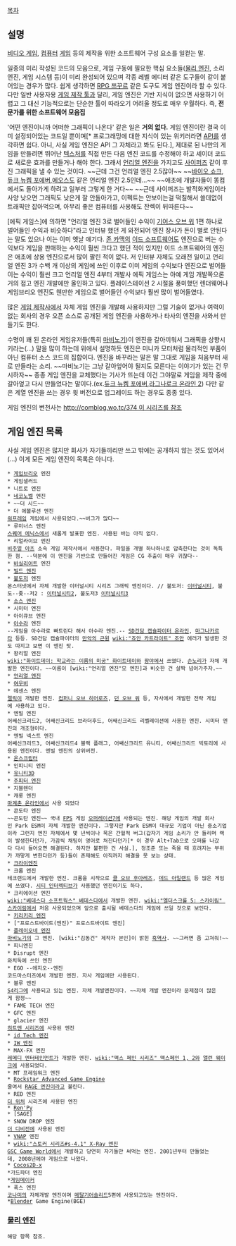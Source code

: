 [[목차]]
== 설명 ==
[[비디오 게임]], [[컴퓨터]] [[게임]] 등의 제작을 위한 소프트웨어 구성 요소를 일컫는 말. 

일종의 미리 작성된 코드의 모음으로, 게임 구동에 필요한 핵심 요소들([[물리 엔진]], 소리 엔진, 게임 시스템 등)이 미리 완성되어 있으며 각종 레벨 에디터 같은 도구들이 같이 붙어있는 경우가 많다. 쉽게 생각하면 [[RPG 쯔꾸르]] 같은 도구도 게임 엔진이라 할 수 있다. 다만 일반 사용자용 [[게임 제작 툴]]과 달리, 게임 엔진은 기반 지식이 없으면 사용하기 어렵고 그 대신 기능적으로는 단순한 툴이 따라오기 어려울 정도로 매우 우월하다. 즉, '''전문가를 위한 소프트웨어 모음집'''

'어떤 엔진이니까 어떠한 그래픽이 나온다' 같은 일은 '''거의 없다.''' 게임 엔진이란 결국 이미 설정되어있는 코드일 뿐이며[* 프로그래밍에 대한 지식이 있는 위키러라면 [[API]]를 생각하면 쉽다. 아니, 사실 게임 엔진은 API 그 자체라고 봐도 된다.], 제대로 된 나만의 게임을 만들려면 뛰어난 [[텍스처]]를 직접 만든 다음 엔진 코드를 수정해야 하고 셰이더 코드로 새로운 효과를 만들거나 해야 한다. 그래서 [[언리얼 엔진]]을 가지고도 [[사이퍼즈]] 같이 후진 그래픽을 낼 수 있는 것이다. ~~근데 그건 언리얼 엔진 2.5잖아~~ ~~[[바이오 쇼크]],[[듀크 뉴켐 포에버]],[[에오스]]도 같은 언리얼 엔진 2.5인데...~~ ~~애초에 개발자들이 똥컴에서도 돌아가게 하려고 일부러 그렇게 한 거다~~ ~~근데 사이퍼즈는 발적화게임이라 사양 낮으면 그래픽도 낮은게 잘 안돌아가고, 이펙트는 안보이는걸 떡칠해서 쓸데없이 트래픽만 잡아먹으며, 아무리 좋은 컴퓨터를 사용해도 잔렉이 뒤따른다~~

[에픽 게임스]에 의하면 "언리얼 엔진 3로 벌어들인 수익이 [[기어스 오브 워]] 1편 하나로 벌어들인 수익과 비슷하다"라고 인터뷰 했던 게 와전되어 엔진 장사가 돈이 별로 안된다는 말도 있으나 이는 이미 옛날 얘기다. [[존 카맥]]의 [[이드 소프트웨어]]도 엔진으로 버는 수익보다 게임을 판매하는 수익이 훨씬 크다고 했던 적이 있지만 이드 소프트웨어의 엔진은 애초에 상용 엔진으로서 많이 팔린 적이 없다. 저 인터뷰 자체도 오래전 일이고 언리얼 엔진 3가 수백 개 이상의 게임에 쓰인 이후로 이미 게임의 수익보다 엔진으로 벌어들이는 수익이 훨씬 크고 언리얼 엔진 4부터 개발사 에픽 게임스는 아예 게임 개발쪽으론 거의 접고 엔진 개발에만 올인하고 있다. 플레이스테이션 2 시절을 풍미했던 렌더웨어나 게임브리오 엔진도 웬만한 게임으로 벌어들인 수익보다 훨씬 많이 벌어들였다.

많은 [[게임 제작사]]에서 자체 게임 엔진을 개발해 사용하지만 그럴 기술이 없거나 여력이 없는 회사의 경우 오픈 소스로 공개된 게임 엔진을 사용하거나 타사의 엔진을 사와서 만들기도 한다.

수명이 꽤 된 온라인 게임유저들(특히 [[마비노기]])이 엔진을 갈아끼워서 그래픽을 상향시키라는(...) 말을 많이 하는데 위에서 설명하듯 엔진은 미니카 모터처럼 물리적인 부품이 아닌 컴퓨터 소스 코드의 집합이다. 엔진을 바꾸라는 말은 말 그대로 게임을 처음부터 새로 만들라는 소리. ~~마비노기는 그냥 갈아엎어야 될지도 모른다는 이야기가 있는 건 무시하자~~ 종종 게임 엔진을 교체했다는 기사가 뜨는데 이건 그야말로 게임을 제작 중에 갈아엎고 다시 만들었다는 말이다.(ex.[[듀크 뉴켐 포에버]],[[라그나로크 온라인 2]]) 다만 같은 계열 엔진을 쓰는 경우 윗 버전으로 업그레이드 하는 경우도 종종 있다.

게임 엔진의 변천사는 [[http://comblog.wo.tc/374 이 시리즈를 참조]]

== 게임 엔진 목록 ==
사실 게임 엔진은 많지만 회사가 자기들끼리만 쓰고 밖에는 공개하지 않는 것도 있어서(...) 이게 모든 게임 엔진의 목록은 아니다.

 * [[게임브리오]] 엔진
 * 게임샐러드
 * 니트로 엔진
 * [[네코노벨]] 엔진
 * ~~더 시드~~
 * 더 에볼루션 엔진
 [[워프레임]] 게임에서 사용되었다.~~버그가 많다~~
 * 루미너스 엔진
 [[스퀘어 에닉스]]에서 새롭게 발표한 엔진. 사용된 바는 아직 없다.
 * 리얼라이브 엔진
 [[비주얼 아츠]] 소속 게임 제작사에서 사용한다. 파일을 개별 하나하나로 압축한다는 것이 독특한 점. --덕분에 이 엔진을 기반으로 만들어진 게임은 CG 추출이 매우 귀찮다--
 * [[바실리어트]] 엔진
 * [[빌드 엔진]]
 * [[불도저]] 엔진
 몬스터넷에서 자체 개발한 이터널시티 시리즈 그래픽 엔진이다. // 불도저: [[이터널시티]], 불도--좆--저2 : [[이터널시티2]], 불도저3 [[이터널시티3]]
 * [[소스 엔진]]
 * 시미터 엔진
 * 아이큐브 엔진
 * [[아수라]] 엔진
 --게임을 아수라로 빠트린다 해서 아수라 엔진.-- [[SD건담 캡슐파이터 온라인]], [[마그나카르타]] 등등. SD건담 캡슐파이터의 [[만악의 근원]] [[wiki:"죠안 카트라이트" 조안]] 에러가 발생한 것도 따지고 보면 이 엔진 탓.
 * 왕리얼 엔진
 [[wiki:"화이트데이: 학교라는 이름의 미궁" 화이트데이]]와 [[팡야]]에서 쓰였다. [[손노리]]가 자체 개발한 엔진이다. ~~이름이 [wiki:"언리얼 엔진"모 엔진]과 비슷한 건 살짝 넘어가주자.~~
 * [[언리얼 엔진]]
 * [[여우비]]
 * 에센스 엔진
 [[렐릭]]이 개발한 엔진. [[컴퍼니 오브 히어로즈]], [[던 오브 워]] 등, 자사에서 개발한 전략 게임에 사용하고 있다.
 * 엔빌 엔진
 어쌔신크리드2, 어쌔신크리드 브라더후드, 어쌔신크리드 리벨레이션에 사용한 엔진. 시미터 엔진의 개조형이다.
 * 엔빌 넥스트 엔진
 어쌔신크리드3, 어쌔신크리드4 블랙 플래그, 어쌔신크리드 유니티, 어쌔신크리드 빅토리에 사용된 엔진이다. 엔빌 엔진의 상위버전.
 * [[온스크립터]]
 * 인피니티 엔진
 * [[유니티3D]]
 * [[주피터 엔진]]
 * 지블렌더
 * 캐롯 엔진
 [[마계촌 온라인]]에서 사용 되었다
 * 콘도타 엔진
 ~~콘도탄 엔진~~ 국내 [[FPS]] 게임 [[오퍼레이션7]]에 사용되는 엔진. 해당 게임의 개발 회사인 Park ESM이 자체 개발한 엔진이다. 그렇지만 Park ESM이 대규모 기업이 아닌 중소기업이라 그런지 엔진 자체에서 몇 년씩이나 묵은 간헐적 버그(갑자기 게임 소리가 안 들리며 랙이 발생한다던가, 가끔씩 채팅이 영어로 쳐진다던가[* 이 경우 Alt+Tab으로 오퍼를 나갔다 다시 들어오면 해결된다. 하지만 불편한 건 사실.], 정조준 또는 죽을 때 흐려지는 부위가 까맣게 변한다던가 등)들이 존재해도 아직까지 해결을 못 보는 상태.
 * [[크라이엔진]]
 * 크롬 엔진
 테크랜드에서 개발한 엔진. 크롬을 시작으로 [[콜 오브 후아레즈]], [[데드 아일랜드]] 등 많은 게임에 쓰였다. [[시티 인터렉티브]]가 사용했던 엔진이기도 하다.
 * 크리에이션 엔진
 [[wiki:"베데스다 소프트웍스" 베데스다]]에서 개발한 엔진. [[wiki:"엘더스크롤 5: 스카이림" 스카이림]]에서 처음 사용되었으며 앞으로 출시될 베데스다의 게임에 쓰일 것으로 보인다.
 * [[키리키리 엔진]]
 * ["프로스트바이트(엔진)" 프로스트바이트 엔진]
 * [[플레이오네 엔진]]
 [[마비노기]]의 그 엔진. [wiki:"김동건" 제작자 본인]이 밝힌 [[흑역사]]. ~~그러면 좀 고쳐줘!~~
 * 피니엔진
 * Disrupt 엔진
 와치독에 쓰인 엔진
 * EGO --에지오--엔진
 코드마스터즈에서 개발한 엔진. 자사 게임에만 사용된다.
 * 블루 엔진
 [[S4리그]]에 사용되고 있는 엔진. 자체 개발엔진이다. ~~자체 개발 엔진이라 문제점이 많은게 함정~~
 * FAME TECH 엔진
 * GFC 엔진
 * glacier 엔진
 [[히트맨 시리즈]]에 사용된 엔진
 * [[id Tech 엔진]]
 * [[IW 엔진]]
 * MAX-FX 엔진
 [[레메디 엔터테인먼트]]가 개발한 엔진. [[wiki:"맥스 페인 시리즈" 맥스페인 1, 2]]와 [[앨런 웨이크]]에 사용되었다.
 * MT 프레임워크 엔진
 * [[Rockstar Advanced Game Engine]]
 줄여서 [[RAGE 엔진]]이라고 불린다.
 * RED 엔진
 [[더 위처]] 시리즈에 사용된 엔진
 * [[Ren'Py]]
 * [SAGE]
 * SNOW DROP 엔진
 [[더 디비전]]에 사용된 엔진
 * [[VNAP]] 엔진
 * [[wiki:"스토커 시리즈#s-4.1" X-Ray 엔진]]
 [[GSC Game World]]에서 개발하고 당연히 자기들만 써먹는 엔진. 2001년부터 만들었는데, 2008년에야 게임으로 나왔다.
 * [[Cocos2D-x]]
 *가드파더 엔진
 *[[게임메이커]]
 * 폭스 엔진
 [[코나미]]의 자체개발 엔진이며 [[메탈기어솔리드]]5편에 사용되고있는 엔진이다.
 *[[Blender]] Game Engine(BGE)
=== [[물리 엔진]] ===
 해당 항목 참조.

